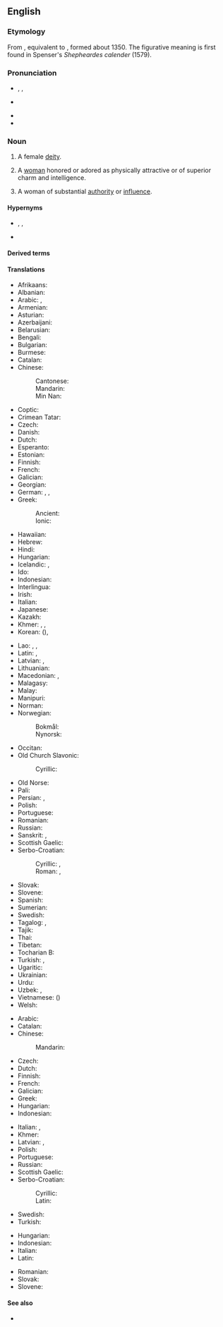 {{also|Goddess}}
==English==

===Etymology===
From {{inh|en|enm|goddesse}}, equivalent to {{suffix|en|god|ess}}, formed about 1350. The figurative meaning is first found in Spenser's ''Shepheardes calender'' (1579).

===Pronunciation===
* {{a|RP}} {{enPR|gŏd'ĕs}}, {{enPR|gäd'ǐs}}, {{IPA|en|/ˈɡɒdɛs/|/-ɪs/}}
* {{a|GA}} {{IPA|en|/ˈɡɑdəs/}}
* {{audio|en|En-us-goddess.ogg|Audio (GA)}}
* {{hyphenation|en|god|dess}}

===Noun===
{{en-noun}}

# {{lb|en|religion}} A female [[deity]].
# {{lb|en|figuratively}} A [[woman]] honored or adored as physically attractive or of superior charm and intelligence.
# {{lb|en|figuratively}} A woman of substantial [[authority]] or [[influence]].

====Hypernyms====
* {{sense|female deity}} {{l|en|deity}}, {{l|en|divinity}}, {{l|en|god}}
* {{sense|certain woman}} {{l|en|woman}}

====Derived terms====
{{col4|en
|Green Goddess
|green goddess
|demigoddess
|mother goddess
|goddessship
|goddesship
|goddess-ship
|goddesshood
|goddesslike
|domestic goddess
|sex goddess
|triple goddess
|goddessly
|goddessy
|goddessless
|goddess-queen
|goddessling
|bitch goddess
|porcelain goddess
|worship the porcelain goddess
}}

====Translations====
{{trans-top|female deity}}
* Afrikaans: {{t|af|godin}}
* Albanian: {{t+|sq|perëndeshë|f}}
* Arabic: {{t|ar|إِلَاهَة|f}}, {{t|ar|إِلٰهَة}}
* Armenian: {{t+|hy|աստվածուհի}}
* Asturian: {{t|ast|diosa|f}}
* Azerbaijani: {{t|az|ilahə}}
* Belarusian: {{t|be|багі́ня|f}}
* Bengali: {{t|bn|দেবী}}
* Bulgarian: {{t+|bg|боги́ня|f}}
* Burmese: {{t+|my|ဒေဝီ}}
* Catalan: {{t+|ca|deessa|f}}
* Chinese:
*: Cantonese: {{t|yue|女神|tr=neoi5 san4}}
*: Mandarin: {{t+|cmn|女神|tr=nǚshén|sc=Hani}}
*: Min Nan: {{t+|nan|女神|tr=lú-sîn / lí-sîn}}
* Coptic: {{t|cop|ⲛⲧⲱⲣⲉ}}
* Crimean Tatar: {{t|crh|mabude}}
* Czech: {{t+|cs|bohyně|f}}
* Danish: {{t+|da|gudinde|c}}
* Dutch: {{t+|nl|godin}}
* Esperanto: {{t+|eo|diino}}
* Estonian: {{t|et|jumalanna}}
* Finnish: {{t+|fi|jumalatar}}
* French: {{t+|fr|déesse|f}}
* Galician: {{t+|gl|deusa|f}}
* Georgian: {{t|ka|ქალღმერთი}}
* German: {{t+|de|Göttin|f}}, {{t|de|[[weiblich]]e [[Gottheit]]|f}}, {{t|de|[[weiblich]]er [[Gott]]|m}}
* Greek: {{t+|el|θεά|f}}
*: Ancient: {{t|grc|θεά|f}}
*: Ionic: {{t|grc|θεή|f}}
* Hawaiian: {{t|haw|akua wahine}}
* Hebrew: {{t+|he|אֵלָה|f|tr=elá}}
* Hindi: {{t+|hi|देवी|f}}
* Hungarian: {{t+|hu|istennő}}
* Icelandic: {{t+|is|gyðja|f}}, {{t+|is|dís|f}}
* Ido: {{t+|io|deino}}
* Indonesian: {{t+|id|Dewi}}
* Interlingua: {{t|ia|dea}}
* Irish: {{t|ga|bandia|m}}
* Italian: {{t+|it|dea|f}}
* Japanese: {{t+|ja|女神|tr=[[めがみ]], megami|sc=Jpan}}
* Kazakh: {{t|kk|әйел құдай|sc=Cyrl}}
* Khmer: {{t|km|ព្រះម៉ែ}}, {{t+|km|ទេវី}}, {{t+|km|ទេពី}}
* Korean: {{t+|ko|여신}} ({{t+|ko|女神}}), {{t|ko|녀신}} {{qualifier|North Korea}}
{{trans-mid}}
* Lao: {{t|lo|ເທວີ}}, {{t|lo|ສຸລາງ}}, {{t|lo|ສຸຣາງ}}
* Latin: {{t+|la|dea|f}}, {{t+|la|dīva|f}}
* Latvian: {{t|lv|dieviete|f}}, {{t|lv|dieve|f}}
* Lithuanian: {{t|lt|deivė|f}}
* Macedonian: {{t|mk|божица|f}}, {{t|mk|богиња|f}}
* Malagasy: {{t|mg|andriamanibavy}}
* Malay: {{t|ms|dewi}}
* Manipuri: {{t|mni|ꯗꯦꯕꯤ|tr=debi}}
* Norman: {{t|nrf|déêsse|f}} {{qualifier|Jersey}}
* Norwegian:
*: Bokmål: {{t+|nb|gudinne|m|f}}
*: Nynorsk: {{t|nn|gudinne|f}}
* Occitan: {{t|oc|dieusa|f}}
* Old Church Slavonic:
*: Cyrillic: {{t|cu|богꙑни|f}}
* Old Norse: {{t|non|dís|f}}
* Pali: {{t|pi|devī|f}}
* Persian: {{t+|fa|الهه|tr=elâhe|sc=fa-Arab}}, {{t|fa|ایزدبانو|tr=izadbânu|sc=fa-Arab}}
* Polish: {{t+|pl|bogini|f}}
* Portuguese: {{t+|pt|deusa|f}}
* Romanian: {{t+|ro|zeiță|f}}
* Russian: {{t+|ru|боги́ня|f}}
* Sanskrit: {{t+|sa|देवी|f}}, {{t+|sa|ग्ना|f|tr=gnā́}}
* Scottish Gaelic: {{t|gd|ban-dia|f}}
* Serbo-Croatian:
*: Cyrillic: {{t|sh|бо̀гиња|f}}, {{t|sh|бо̀жица|f}}
*: Roman: {{t+|sh|bòginja|f}}, {{t+|sh|bòžica|f}}
* Slovak: {{t+|sk|bohyňa|f}}
* Slovene: {{t+|sl|bogínja|f}}
* Spanish: {{t+|es|diosa|f}}
* Sumerian: {{t|sux|𒀭|ts=diĝir, dingir; dimer, dimir}}
* Swedish: {{t+|sv|gudinna|c}}
* Tagalog: {{t|tl|bathaluman}}, {{t|tl|diyosa}}
* Tajik: {{t|tg|олиҳа}}
* Thai: {{t|th|เทวี}}
* Tibetan: {{t-needed|bo}}
* Tocharian B: {{t|txb|ñäkteñña}}
* Turkish: {{t+|tr|tanrıça|f}}, {{t+|tr|ilahe|f}}
* Ugaritic: {{t|uga|𐎛𐎍𐎚}}
* Ukrainian: {{t+|uk|боги́ня|f}}
* Urdu: {{t|ur|دیوی|f|tr=devī}}
* Uzbek: {{t|uz|maʻbuda}}, {{t+|uz|iloha}}
* Vietnamese: {{t|vi|nữ thần}} ({{t|vi|女神}})
* Welsh: {{t|cy|duwes|f}}
{{trans-bottom}}

{{trans-top|adored or idealized woman}}
* Arabic: {{t|ar|مَعْبُودَة|f}}
* Catalan: {{t+|ca|deessa|f}}
* Chinese:
*: Mandarin: {{t+|cmn|女神|tr=nǚshén}}
* Czech: {{t+|cs|bohyně|f}}
* Dutch: {{t+|nl|schoonheid}}
* Finnish: {{t+|fi|jumalatar}}
* French: {{t+|fr|déesse|f}}
* Galician: {{t+|gl|deusa|f}}
* Greek: {{t+|el|θεά|f}}
* Hungarian: {{t+|hu|istennő}}
* Indonesian: {{t+|id|Dewi}}
{{trans-mid}}
* Italian: {{t+|it|diva|f}}, {{t+|it|dea|f}}
* Khmer: {{t|km|ទេពធីតា|tr=dep thi dar|sc=Khmr}}
* Latvian: {{t|lv|dieviete|f}}, {{t|lv|dieve|f}}
* Polish: {{t+|pl|bogini|f}}
* Portuguese: {{t+|pt|deusa|f}}
* Russian: {{t+|ru|боги́ня|f}}
* Scottish Gaelic: {{t|gd|ban-dia|f}}
* Serbo-Croatian:
*: Cyrillic: {{t|sh|богиња|f}}
*: Latin: {{t+|sh|boginja|f}}
* Swedish: {{t+|sv|gudinna|c}}
* Turkish: {{t+|tr|tanrıça}}
{{trans-bottom}}

{{checktrans-top}}
* Hungarian: {{t+check|hu|istennő|f}}
* Indonesian: {{t+check|id|dewi}}
* Italian: {{t+check|it|dea|f}}
* Latin: {{t+check|la|dea|f}}
{{trans-mid}}
* Romanian: {{t+check|ro|zeiță|f}}
* Slovak: {{t+check|sk|bohyňa|f}}
* Slovene: {{t+check|sl|boginja|f}}
{{trans-bottom}}

====See also====
* {{l|en|heaven}}

{{c|en|Gods|Female}}